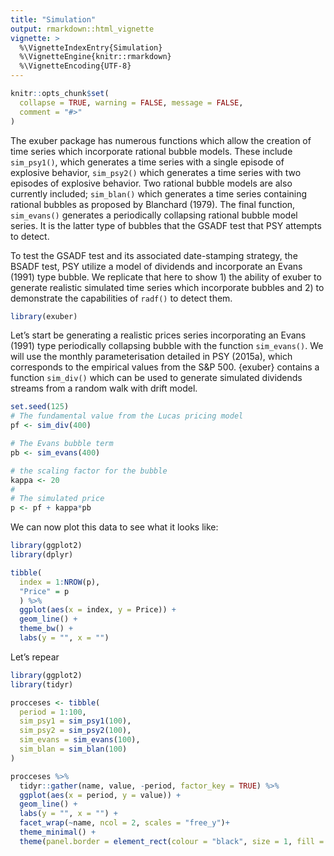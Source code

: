 ```yaml
---
title: "Simulation"
output: rmarkdown::html_vignette
vignette: >
  %\VignetteIndexEntry{Simulation}
  %\VignetteEngine{knitr::rmarkdown}
  %\VignetteEncoding{UTF-8}
---
```


```r
knitr::opts_chunk$set(
  collapse = TRUE, warning = FALSE, message = FALSE,
  comment = "#>"
)
```

The exuber package has numerous functions which allow the creation of time series which incorporate rational bubble models. These include `sim_psy1()`, which generates a time series with a single episode of explosive behavior, `sim_psy2()` which generates a time series with two episodes of explosive behavior. Two rational bubble models are also currently included; `sim_blan()` which generates a time series containing rational bubbles as proposed by Blanchard (1979). The final function, `sim_evans()` generates a periodically collapsing rational bubble model series. It is the latter type of bubbles that the GSADF test that PSY attempts to detect.

To test the GSADF test and its associated date-stamping strategy, the BSADF test, PSY utilize a model of dividends and incorporate an Evans (1991) type bubble. We replicate that here to show 1) the ability of exuber to generate realistic simulated time series which incorporate bubbles and 2) to demonstrate the capabilities of `radf()` to detect them.

```r
library(exuber)
```

Let's start be generating a realistic prices series incorporating an Evans (1991) type periodically collapsing bubble with the function `sim_evans()`. We will use the monthly parameterisation detailed in PSY (2015a), which corresponds to the empirical values from the S&P 500. {exuber} contains a function `sim_div()` which can be used to generate simulated dividends streams from a random walk with drift model.

```r
set.seed(125)
# The fundamental value from the Lucas pricing model
pf <- sim_div(400)

# The Evans bubble term
pb <- sim_evans(400)

# the scaling factor for the bubble
kappa <- 20
# 
# The simulated price
p <- pf + kappa*pb
```

We can now plot this data to see what it looks like:

```r
library(ggplot2)
library(dplyr)

tibble(
  index = 1:NROW(p),
  "Price" = p
  ) %>% 
  ggplot(aes(x = index, y = Price)) + 
  geom_line() +
  theme_bw() +
  labs(y = "", x = "")
```

Let's repear

```r
library(ggplot2)
library(tidyr)

procceses <- tibble(
  period = 1:100,
  sim_psy1 = sim_psy1(100),
  sim_psy2 = sim_psy2(100),
  sim_evans = sim_evans(100),
  sim_blan = sim_blan(100)
)

procceses %>%
  tidyr::gather(name, value, -period, factor_key = TRUE) %>% 
  ggplot(aes(x = period, y = value)) + 
  geom_line() +
  labs(y = "", x = "") +
  facet_wrap(~name, ncol = 2, scales = "free_y")+
  theme_minimal() +
  theme(panel.border = element_rect(colour = "black", size = 1, fill = NA))
```

